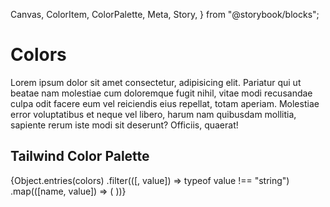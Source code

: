   Canvas,
  ColorItem,
  ColorPalette,
  Meta,
  Story,
} from "@storybook/blocks";




<Meta title="Design System/Colors" />

# Colors

Lorem ipsum dolor sit amet consectetur, adipisicing elit. Pariatur qui ut
beatae nam molestiae cum doloremque fugit nihil, vitae modi recusandae culpa
odit facere eum vel reiciendis eius repellat, totam aperiam. Molestiae error
voluptatibus et neque vel libero, harum nam quibusdam mollitia, sapiente rerum
iste modi sit deserunt? Officiis, quaerat!

## Tailwind Color Palette

<ColorPalette>
  {Object.entries(colors)
    .filter(([, value]) => typeof value !== "string")
    .map(([name, value]) => (
      <ColorItem key={name} title={name} colors={value} />
    ))}
</ColorPalette>
